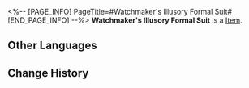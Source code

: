 <%-- [PAGE_INFO]
PageTitle=#Watchmaker's Illusory Formal Suit#
[END_PAGE_INFO] --%>
{{Item Infobox
|id          = 31183
|image       = Item Watchmaker's Illusory Formal Suit.png
|type        = 
|invCategory = Relics
|rarity      = 2
|effect      = 
|description = A splendid and luxurious formal suit with leather collars. It is magnificent and elegant, usually reserved for formal occasions such as feasts.
|source1     = [[Cavern of Corrosion: The Reverie (Dreamscape)]]
}}
'''Watchmaker's Illusory Formal Suit''' is a [[Item]].

==Other Languages==
{{Other Languages
|en   = Watchmaker's Illusory Formal Suit
|zhs  = 钟表匠的空幻礼服
|zht  = 鐘錶匠的空幻禮服
|ja   = 時計屋の虚空礼服
|ko   = 시계공의 환상 예복
|es   = Chaqueta ilusoria del Relojero
|fr   = Tenue d'apparat illusoire de l'Horloger
|ru   = Иллюзорный костюм Часовщика
|th   = Watchmaker's Illusory Formal Suit
|vi   = Lễ Phục Hư Ảo Thợ Đồng Hồ
|de   = Illusorischer Anzug des Uhrmachers
|id   = Watchmaker's Illusory Formal Suit
|pt   = Traje Formal Ilusório do Relojoeiro
}}

==Change History==
{{Change History|2.0}}